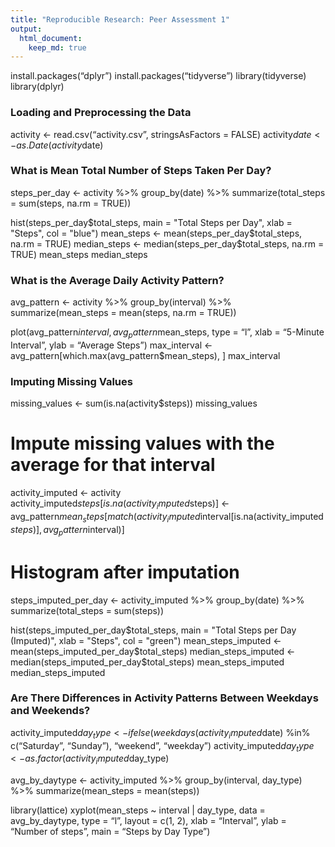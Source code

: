 ```yaml
---
title: "Reproducible Research: Peer Assessment 1"
output: 
  html_document:
    keep_md: true
---
```

install.packages("dplyr")
install.packages("tidyverse")
library(tidyverse)
library(dplyr)

### Loading and Preprocessing the Data ####

activity <- read.csv("activity.csv", stringsAsFactors = FALSE)
activity$date <- as.Date(activity$date)

### What is Mean Total Number of Steps Taken Per Day? ####
steps_per_day <- activity %>%
  group_by(date) %>%
  summarize(total_steps = sum(steps, na.rm = TRUE))

hist(steps_per_day$total_steps, main = "Total Steps per Day", xlab = "Steps", col = "blue")
mean_steps <- mean(steps_per_day$total_steps, na.rm = TRUE)
median_steps <- median(steps_per_day$total_steps, na.rm = TRUE)
mean_steps
median_steps


### What is the Average Daily Activity Pattern? ####
avg_pattern <- activity %>%
  group_by(interval) %>%
  summarize(mean_steps = mean(steps, na.rm = TRUE))

plot(avg_pattern$interval, avg_pattern$mean_steps, type = "l", xlab = "5-Minute Interval", ylab = "Average Steps")
max_interval <- avg_pattern[which.max(avg_pattern$mean_steps), ]
max_interval

### Imputing Missing Values ####
missing_values <- sum(is.na(activity$steps))
missing_values

# Impute missing values with the average for that interval
activity_imputed <- activity
activity_imputed$steps[is.na(activity_imputed$steps)] <- avg_pattern$mean_steps[match(activity_imputed$interval[is.na(activity_imputed$steps)], avg_pattern$interval)]

# Histogram after imputation
steps_imputed_per_day <- activity_imputed %>%
  group_by(date) %>%
  summarize(total_steps = sum(steps))

hist(steps_imputed_per_day$total_steps, main = "Total Steps per Day (Imputed)", xlab = "Steps", col = "green")
mean_steps_imputed <- mean(steps_imputed_per_day$total_steps)
median_steps_imputed <- median(steps_imputed_per_day$total_steps)
mean_steps_imputed
median_steps_imputed

### Are There Differences in Activity Patterns Between Weekdays and Weekends? ####
activity_imputed$day_type <- ifelse(weekdays(activity_imputed$date) %in% c("Saturday", "Sunday"), "weekend", "weekday")
activity_imputed$day_type <- as.factor(activity_imputed$day_type)

avg_by_daytype <- activity_imputed %>%
  group_by(interval, day_type) %>%
  summarize(mean_steps = mean(steps))

library(lattice)
xyplot(mean_steps ~ interval | day_type, data = avg_by_daytype, type = "l", layout = c(1, 2),
       xlab = "Interval", ylab = "Number of steps", main = "Steps by Day Type")
